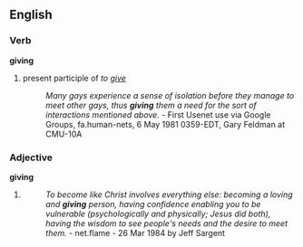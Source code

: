 ==English==
===Verb===
'''giving'''

# present participle of ''to [[give]]''
#:''Many gays experience a sense of isolation before they manage to meet other gays, thus '''giving''' them a need for the sort of interactions mentioned above.'' - First Usenet use via Google Groups, fa.human-nets, 6 May 1981 0359-EDT, Gary Feldman at CMU-10A

===Adjective===
'''giving'''

# {{substub}}
#:''To become like Christ involves everything else: becoming a loving and '''giving''' person, having confidence enabling you to be vulnerable (psychologically and physically; Jesus did both), having the wisdom to see people's needs and the desire to meet them.'' - net.flame - 26 Mar 1984 by Jeff Sargent